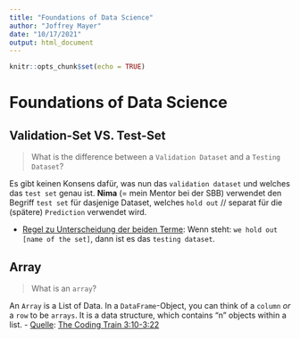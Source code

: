 ```yaml
---
title: "Foundations of Data Science"
author: "Joffrey Mayer"
date: "10/17/2021"
output: html_document
---
```


```r
knitr::opts_chunk$set(echo = TRUE)
```

# Foundations of Data Science

## Validation-Set VS. Test-Set

> What is the difference between a `Validation Dataset` and a `Testing Dataset`?

Es gibt keinen Konsens dafür, was nun das `validation dataset` und welches das `test set` genau ist. **Nima** (= mein Mentor bei der SBB) verwendet den Begriff `test set` für dasjenige Dataset, welches `hold out` // separat für die (spätere) `Prediction` verwendet wird.

- <u>Regel zu Unterscheidung der beiden Terme</u>: Wenn steht: `we hold out [name of the set]`, dann ist es das `testing dataset`.

## Array

> What is an `array`?

An `Array` is a List of Data. In a `DataFrame`-Object, you can think of a `column` *or* a `row` to be `arrays`. It is a data structure, which contains "n" objects within a list. 
	- <u>Quelle</u>: [The Coding Train 3:10-3:22](https://www.youtube.com/watch?v=NptnmWvkbTw)






